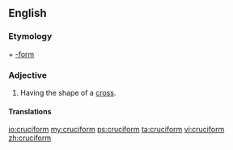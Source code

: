 ==English==

===Etymology===
{{etyl|la}} {{term|crux|lang=la||cross}} + [[-form]]

===Adjective===
{{head|en|adjective}}

# Having the shape of a [[cross]].

====Translations====
{{trans-top|having the shape of a cross}}
{{trans-mid}}
{{trans-bottom}}

[[io:cruciform]]
[[my:cruciform]]
[[ps:cruciform]]
[[ta:cruciform]]
[[vi:cruciform]]
[[zh:cruciform]]